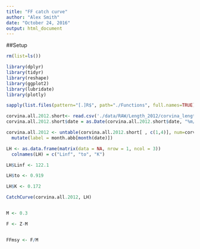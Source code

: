 ```yaml
---
title: "FF catch curve"
author: "Alex Smith"
date: "October 24, 2016"
output: html_document
---
```

##Setup

```r
rm(list=ls())

library(dplyr)
library(tidyr)
library(reshape)
library(ggplot2)
library(lubridate)
library(plotly)

sapply(list.files(pattern="[.]R$", path="./Functions", full.names=TRUE), source)

``` 


```r

corvina.all.2012.short<- read.csv('./data/RAW/Length_2012/corvina_length_monthly_2012.csv') 
corvina.all.2012.short$date = as.Date(corvina.all.2012.short$date, "%m/%d/%y")

corvina.all.2012 <- untable(corvina.all.2012.short[ , c(1,4)], num=corvina.all.2012.short[ ,5]) %>%
  mutate(label = month.abb[month(date)])

```

```r

LH <- as.data.frame(matrix(data = NA, nrow = 1, ncol = 3))
  colnames(LH) = c("Linf", "to", "K")

LH$Linf <- 122.1

LH$to <- 0.919

LH$K <- 0.172

```


```r

CatchCurve(corvina.all.2012, LH)


M <- 0.3

F <- Z-M 


FFmsy <- F/M

```

